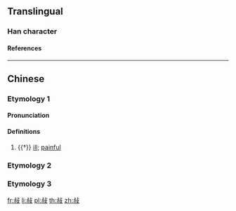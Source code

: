 {{character info/new}}
==Translingual==

===Han character===
{{Han char|rn=66|rad=攴|as=06|sn=10|four=21947|canj=YFYE|ids=⿰尗攴}}

====References====
{{Han ref|kx=0470.270|dkj=13192|dj=0821.050|hdz=21455.170|uh=654A}}

----

==Chinese==

===Etymology 1===
{{zh-forms}}

====Pronunciation====
{{zh-pron
|m=chù
|c=cuk1
|cat=a
}}

====Definitions====
{{zh-hanzi}}

# {{†}} [[ill]]; [[painful]]
{{attn|zh|please check}}

===Etymology 2===
{{zh-see|豉|v}}

===Etymology 3===
{{zh-see|收|v}}

[[fr:敊]]
[[li:敊]]
[[pl:敊]]
[[th:敊]]
[[zh:敊]]